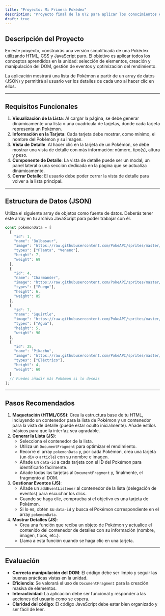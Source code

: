 ```yaml
---
title: "Proyecto: Mi Primera Pokédex"
description: "Proyecto final de la UT2 para aplicar los conocimientos de manipulación del DOM con JavaScript."
draft: true
---
```


## Descripción del Proyecto

En este proyecto, construirás una versión simplificada de una Pokédex utilizando HTML, CSS y JavaScript puro. El objetivo es aplicar todos los conceptos aprendidos en la unidad: selección de elementos, creación y manipulación del DOM, gestión de eventos y optimización del rendimiento.

La aplicación mostrará una lista de Pokémon a partir de un array de datos (JSON) y permitirá al usuario ver los detalles de cada uno al hacer clic en ellos.

---

## Requisitos Funcionales

1.  **Visualización de la Lista**: Al cargar la página, se debe generar dinámicamente una lista o una cuadrícula de tarjetas, donde cada tarjeta representa un Pokémon.
2.  **Información en la Tarjeta**: Cada tarjeta debe mostrar, como mínimo, el nombre del Pokémon y su imagen.
3.  **Vista de Detalle**: Al hacer clic en la tarjeta de un Pokémon, se debe mostrar una vista de detalle con más información: número, tipo(s), altura y peso.
4.  **Componente de Detalle**: La vista de detalle puede ser un modal, un panel lateral o una sección dedicada en la página que se actualiza dinámicamente.
5.  **Cerrar Detalle**: El usuario debe poder cerrar la vista de detalle para volver a la lista principal.

---

## Estructura de Datos (JSON)

Utiliza el siguiente array de objetos como fuente de datos. Deberás tener este array en tu archivo JavaScript para poder trabajar con él.

```javascript
const pokemonData = [
  {
    "id": 1,
    "name": "Bulbasaur",
    "image": "https://raw.githubusercontent.com/PokeAPI/sprites/master/sprites/pokemon/1.png",
    "types": ["Planta", "Veneno"],
    "height": 7,
    "weight": 69
  },
  {
    "id": 4,
    "name": "Charmander",
    "image": "https://raw.githubusercontent.com/PokeAPI/sprites/master/sprites/pokemon/4.png",
    "types": ["Fuego"],
    "height": 6,
    "weight": 85
  },
  {
    "id": 7,
    "name": "Squirtle",
    "image": "https://raw.githubusercontent.com/PokeAPI/sprites/master/sprites/pokemon/7.png",
    "types": ["Agua"],
    "height": 5,
    "weight": 90
  },
  {
    "id": 25,
    "name": "Pikachu",
    "image": "https://raw.githubusercontent.com/PokeAPI/sprites/master/sprites/pokemon/25.png",
    "types": ["Eléctrico"],
    "height": 4,
    "weight": 60
  }
  // Puedes añadir más Pokémon si lo deseas
];
```

---

## Pasos Recomendados

1.  **Maquetación (HTML/CSS)**: Crea la estructura base de tu HTML, incluyendo un contenedor para la lista de Pokémon y un contenedor para la vista de detalle (puede estar oculto inicialmente). Añade estilos básicos para que la interfaz sea agradable.
2.  **Generar la Lista (JS)**: 
    - Selecciona el contenedor de la lista.
    - Utiliza un `DocumentFragment` para optimizar el rendimiento.
    - Recorre el array `pokemonData` y, por cada Pokémon, crea una tarjeta (un `div` o `article`) con su nombre e imagen.
    - Añade un `data-id` a cada tarjeta con el ID del Pokémon para identificarlo fácilmente.
    - Añade todas las tarjetas al `DocumentFragment` y, finalmente, el fragmento al DOM.
3.  **Gestionar Eventos (JS)**:
    - Añade un `addEventListener` al contenedor de la lista (delegación de eventos) para escuchar los clics.
    - Cuando se haga clic, comprueba si el objetivo es una tarjeta de Pokémon.
    - Si lo es, obtén su `data-id` y busca el Pokémon correspondiente en el array `pokemonData`.
4.  **Mostrar Detalles (JS)**:
    - Crea una función que reciba un objeto de Pokémon y actualice el contenido del contenedor de detalles con su información (nombre, imagen, tipos, etc.).
    - Llama a esta función cuando se haga clic en una tarjeta.

---

## Evaluación

- **Correcta manipulación del DOM**: El código debe ser limpio y seguir las buenas prácticas vistas en la unidad.
- **Eficiencia**: Se valorará el uso de `DocumentFragment` para la creación masiva de elementos.
- **Interactividad**: La aplicación debe ser funcional y responder a las acciones del usuario como se espera.
- **Claridad del código**: El código JavaScript debe estar bien organizado y ser fácil de leer.